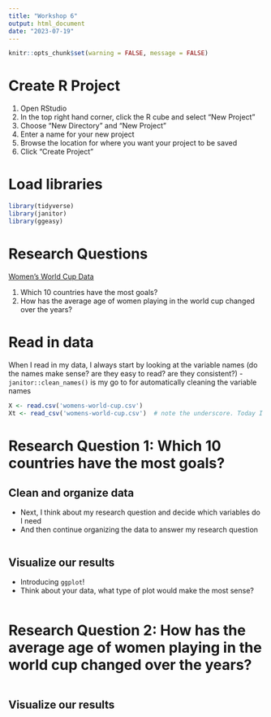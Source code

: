 ```yaml
---
title: "Workshop 6"
output: html_document
date: "2023-07-19"
---
```


```r
knitr::opts_chunk$set(warning = FALSE, message = FALSE) 
```

# Create R Project

1. Open RStudio
2. In the top right hand corner, click the R cube and select "New Project"
3. Choose "New Directory" and "New Project"
4. Enter a name for your new project 
5. Browse the location for where you want your project to be saved
6. Click "Create Project"

# Load libraries

```r
library(tidyverse)
library(janitor)
library(ggeasy)
```

# Research Questions

[Women's World Cup Data](https://www.kaggle.com/datasets/mattop/fifa-womens-world-cup-stats?resource=download)

1. Which 10 countries have the most goals? 
2. How has the average age of women playing in the world cup changed over the years?

# Read in data 

When I read in my data, I always start by looking at the variable names (do the names make sense? are they easy to read? are they consistent?)
  - `janitor::clean_names()` is my go to for automatically cleaning the variable names
  
```r
X <- read.csv('womens-world-cup.csv')
Xt <- read_csv('womens-world-cup.csv')  # note the underscore. Today I learned!

```

# Research Question 1: Which 10 countries have the most goals? 

## Clean and organize data

- Next, I think about my research question and decide which variables do I need 
- And then continue organizing the data to answer my research question

```r


```

## Visualize our results

- Introducing `ggplot`!
- Think about your data, what type of plot would make the most sense?

```r


```

# Research Question 2: How has the average age of women playing in the world cup changed over the years?

```r


```

## Visualize our results

```r


```

